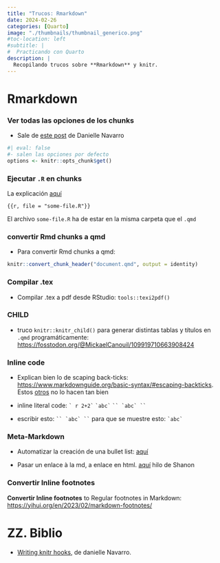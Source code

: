 ```yaml
---
title: "Trucos: Rmarkdown"
date: 2024-02-26
categories: [Quarto]
image: "./thumbnails/thumbnail_generico.png"
#toc-location: left
#subtitle: | 
#  Practicando con Quarto
description: |
  Recopilando trucos sobre **Rmarkdown** y knitr.
---
```



# Rmarkdown


### Ver todas las opciones de los chunks

- Sale de [este post](https://blog.djnavarro.net/posts/2023-12-30_knitr-hooks/) de Danielle Navarro

```r
#| eval: false
#- salen las opciones por defecto
options <- knitr::opts_chunk$get()
```


### Ejecutar `.R` en chunks

La explicación [aquí](https://bookdown.org/yihui/rmarkdown-cookbook/option-code.html?mkt_tok=NzA5LU5YTi03MDYAAAGQMagsKcpH64qKKl6N7nRXQ1h8czWbEntH51TxrhnxuHUuqnZNna4Pewqn44TlYa2De1mfUXcqH6x5mAJTOgC_00egAEkoM2mGNVTJ7bqHHIY)

```{{r, file = "some-file.R"}}
```

El archivo `some-file.R` ha de estar en la misma carpeta que el `.qmd`



### convertir Rmd chunks a qmd

- Para convertir Rmd chunks a qmd: 

```r
knitr::convert_chunk_header("document.qmd", output = identity)
```

### Compilar .tex

- Compilar .tex a pdf desde RStudio: `tools::texi2pdf()`





### CHILD

- truco `knitr::knitr_child()` para generar distintas tablas y títulos en `.qmd` programáticamente: <https://fosstodon.org/@MickaelCanouil/109919710663908424>


### Inline code

- Explican bien lo de scaping back-ticks: <https://www.markdownguide.org/basic-syntax/#escaping-backticks>. Estos [otros](https://rviews.rstudio.com/2017/12/04/how-to-show-r-inline-code-blocks-in-r-markdown/) no lo hacen tan bien

- inline literal code: `` ` r 2+2` ``              `` `abc` ``       ``` `` `abc` `` ```


- escribir esto: ``` `` `abc` `` ```   para que se muestre esto: `` `abc` `` 






### Meta-Markdown

- Automatizar la creación de una bullet list: [aquí](https://stackoverflow.com/questions/74185749/automating-bullet-lists-in-quarto-with-word-output)

- Pasar un enlace à la md, a enlace en html. [aquí](https://fosstodon.org/@smach/110028277680618243) hilo de Shanon


### Convertir Inline footnotes

**Convertir Inline footnotes** to Regular footnotes in Markdown: <https://yihui.org/en/2023/02/markdown-footnotes/>


# ZZ. Biblio

- [Writing knitr hooks](https://blog.djnavarro.net/posts/2023-12-30_knitr-hooks/), de danielle Navarro. 

